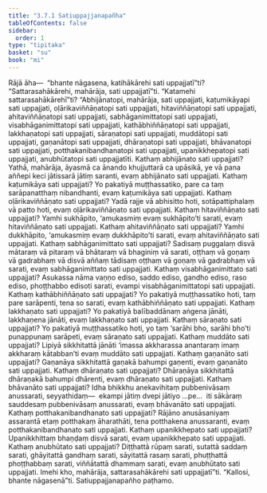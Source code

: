 ```yaml
---
title: "3.7.1 Satiuppajjanapañha"
tableOfContents: false
sidebar:
  order: 1
type: "tipitaka"
basket: "su"
book: "mi"
---
```



<DynamicBreadcrumb />

<Division number="94" book="mi" bookNo="28">

<Paragraph number="435" book="mi">
Rājā āha—  “bhante nāgasena, katihākārehi sati uppajjatī”ti? “Sattarasahākārehi, mahārāja, sati uppajjatī”ti. “Katamehi sattarasahākārehī”ti? “Abhijānatopi, mahārāja, sati uppajjati, kaṭumikāyapi sati uppajjati, oḷārikaviññāṇatopi sati uppajjati, hitaviññāṇatopi sati uppajjati, ahitaviññāṇatopi sati uppajjati, sabhāganimittatopi sati uppajjati, visabhāganimittatopi sati uppajjati, kathābhiññāṇatopi sati uppajjati, lakkhaṇatopi sati uppajjati, sāraṇatopi sati uppajjati, muddātopi sati uppajjati, gaṇanātopi sati uppajjati, dhāraṇatopi sati uppajjati, bhāvanatopi sati uppajjati, potthakanibandhanatopi sati uppajjati, upanikkhepatopi sati uppajjati, anubhūtatopi sati uppajjatīti.
</Paragraph>

<Paragraph number="436" book="mi">
Kathaṃ abhijānato sati uppajjati? Yathā, mahārāja, āyasmā ca ānando khujjuttarā ca upāsikā, ye vā pana aññepi keci jātissarā jātiṃ saranti, evaṃ abhijānato sati uppajjati.
</Paragraph>

<Paragraph number="437" book="mi">
Kathaṃ kaṭumikāya sati uppajjati? Yo pakatiyā muṭṭhassatiko, pare ca taṃ sarāpanatthaṃ nibandhanti, evaṃ kaṭumikāya sati uppajjati.
</Paragraph>

<Paragraph number="438" book="mi">
Kathaṃ oḷārikaviññāṇato sati uppajjati? Yadā rajje vā abhisitto hoti, sotāpattiphalaṃ vā patto hoti, evaṃ oḷārikaviññāṇato sati uppajjati.
</Paragraph>

<Paragraph number="439" book="mi">
Kathaṃ hitaviññāṇato sati uppajjati? Yamhi sukhāpito, ‘amukasmiṃ evaṃ sukhāpito’ti sarati, evaṃ hitaviññāṇato sati uppajjati.
</Paragraph>

<Paragraph number="440" book="mi">
Kathaṃ ahitaviññāṇato sati uppajjati? Yamhi dukkhāpito, ‘amukasmiṃ evaṃ dukkhāpito’ti sarati, evaṃ ahitaviññāṇato sati uppajjati.
</Paragraph>

<Paragraph number="441" book="mi">
Kathaṃ sabhāganimittato sati uppajjati? Sadisaṃ puggalaṃ disvā mātaraṃ vā pitaraṃ vā bhātaraṃ vā bhaginiṃ vā sarati, oṭṭhaṃ vā goṇaṃ vā gadrabhaṃ vā disvā aññaṃ tādisaṃ oṭṭhaṃ vā goṇaṃ vā gadrabhaṃ vā sarati, evaṃ sabhāganimittato sati uppajjati.
</Paragraph>

<Paragraph number="442" book="mi">
Kathaṃ visabhāganimittato sati uppajjati? Asukassa nāma vaṇṇo ediso, saddo ediso, gandho ediso, raso ediso, phoṭṭhabbo edisoti sarati, evampi visabhāganimittatopi sati uppajjati.
</Paragraph>

<Paragraph number="443" book="mi">
Kathaṃ kathābhiññāṇato sati uppajjati? Yo pakatiyā muṭṭhassatiko hoti, taṃ pare sarāpenti, tena so sarati, evaṃ kathābhiññāṇato sati uppajjati.
</Paragraph>

<Paragraph number="444" book="mi">
Kathaṃ lakkhaṇato sati uppajjati? Yo pakatiyā balībaddānaṃ aṅgena jānāti, lakkhaṇena jānāti, evaṃ lakkhaṇato sati uppajjati.
</Paragraph>

<Paragraph number="445" book="mi">
Kathaṃ sāraṇato sati uppajjati? Yo pakatiyā muṭṭhassatiko hoti, yo taṃ ‘sarāhi bho, sarāhi bho’ti punappunaṃ sarāpeti, evaṃ sāraṇato sati uppajjati.
</Paragraph>

<Paragraph number="446" book="mi">
Kathaṃ muddāto sati uppajjati? Lipiyā sikkhitattā jānāti ‘imassa akkharassa anantaraṃ imaṃ akkharaṃ kātabban’ti evaṃ muddāto sati uppajjati.
</Paragraph>

<Paragraph number="447" book="mi">
Kathaṃ gaṇanāto sati uppajjati? Gaṇanāya sikkhitattā gaṇakā bahumpi gaṇenti, evaṃ gaṇanāto sati uppajjati.
</Paragraph>

<Paragraph number="448" book="mi">
Kathaṃ dhāraṇato sati uppajjati? Dhāraṇāya sikkhitattā dhāraṇakā bahumpi dhārenti, evaṃ dhāraṇato sati uppajjati.
</Paragraph>

<Paragraph number="449" book="mi">
Kathaṃ bhāvanāto sati uppajjati? Idha bhikkhu anekavihitaṃ pubbenivāsaṃ anussarati, seyyathidaṃ—  ekampi jātiṃ dvepi jātiyo …pe…  iti sākāraṃ sauddesaṃ pubbenivāsaṃ anussarati, evaṃ bhāvanāto sati uppajjati.
</Paragraph>

<Paragraph number="450" book="mi">
Kathaṃ potthakanibandhanato sati uppajjati? Rājāno anusāsaniyaṃ assarantā etaṃ potthakaṃ āharathāti, tena potthakena anussaranti, evaṃ potthakanibandhanato sati uppajjati.
</Paragraph>

<Paragraph number="451" book="mi">
Kathaṃ upanikkhepato sati uppajjati? Upanikkhittaṃ bhaṇḍaṃ disvā sarati, evaṃ upanikkhepato sati uppajjati.
</Paragraph>

<Paragraph number="452" book="mi">
Kathaṃ anubhūtato sati uppajjati? Diṭṭhattā rūpaṃ sarati, sutattā saddaṃ sarati, ghāyitattā gandhaṃ sarati, sāyitattā rasaṃ sarati, phuṭṭhattā phoṭṭhabbaṃ sarati, viññātattā dhammaṃ sarati, evaṃ anubhūtato sati uppajjati. Imehi kho, mahārāja, sattarasahākārehi sati uppajjatī”ti.
</Paragraph>

<Paragraph number="453" book="mi">
“Kallosi, bhante nāgasenā”ti.

</Paragraph>
</Division>

<Paragraph number="454" type="center" book="mi">
Satiuppajjanapañho paṭhamo.
</Paragraph>